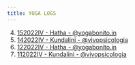 ```yaml
---
title: YOGA LOGS
---
```


4. [152022IV - Hatha - @yogabonito.in](/yoga/6259808f4feccc4caec4e2b1)
5. [142022IV - Kundalini - @vivopsicologia](/yoga/6258be81b7e987d72ffcc6e8)
6. [122022IV - Hatha - @yogabonito.in](/yoga/6255a7c6f081cde9229da0ce)
7. [112022IV - Kundalini - @vivopsicologia](/yoga/6254371ca206c443325e7137)
